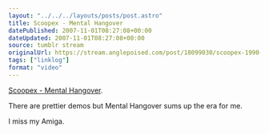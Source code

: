 ```yaml
---
layout: "../../../layouts/posts/post.astro"
title: Scoopex - Mental Hangover
datePublished: 2007-11-01T08:27:08+00:00
dateUpdated: 2007-11-01T08:27:08+00:00
source: tumblr stream
originalUrl: https://stream.anglepoised.com/post/18099030/scoopex-1990-mental-hangover-amiga-demo
tags: ["linklog"]
format: "video"
---
```



<YouTube id="https://www.youtube.com/watch?v=zR9a4vTuuoo" />

[Scoopex - Mental Hangover][1].

There are prettier demos but Mental Hangover sums up the era for me.

I miss my Amiga.

[1]: https://www.youtube.com/watch?v=zR9a4vTuuoo
